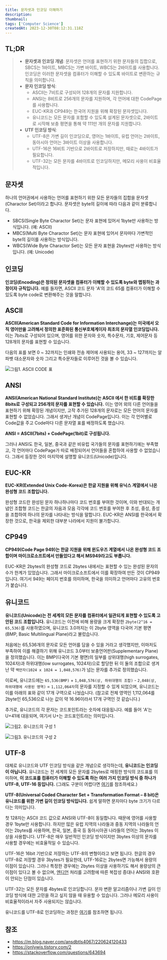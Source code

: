 ```yaml
---
title: 문자셋과 인코딩 이해하기
description:
thumbnail:
tags: ['Computer Science']
createdAt: 2023-12-30T08:12:31.118Z
---
```


## TL;DR

<Blockquote type="info">

- **문자셋과 인코딩 개념**: 문자셋은 언어를 표현하기 위한 문자들의 집합으로, SBCS는 1바이트, MBCS는 가변 바이트, WBCS는 2바이트를 사용합니다. 인코딩은 이러한 문자셋을 컴퓨터가 이해할 수 있도록 바이트로 변환하는 규칙을 의미합니다.
- **문자 인코딩 방식**:
  - ASCII는 7비트로 구성되어 128개의 문자를 지원합니다.
  - ANSI는 8비트로 256개의 문자를 지원하며, 각 언어에 대한 CodePage를 사용합니다.
  - EUC-KR과 CP949는 한국어 지원을 위해 확장된 문자셋입니다.
  - 유니코드는 모든 문자를 포함할 수 있도록 설계된 문자셋으로, 2바이트로 시작해 보충 평면을 통해 약 111만 개의 문자를 지원합니다.
- **UTF 인코딩 방식**:
  - UTF-8은 가변 길이 인코딩으로, 영어는 1바이트, 유럽 언어는 2바이트, 동아시아 언어는 3바이트 이상을 사용합니다.
  - UTF-16은 16비트 기반으로 2바이트로 저장하지만, 때로는 4바이트가 필요합니다.
  - UTF-32는 모든 문자를 4바이트로 인코딩하지만, 메모리 사용이 비효율적입니다.

</Blockquote>

## 문자셋

하나의 언어권에서 사용하는 언어를 표현하기 위한 모든 문자들의 집합을 문자셋(Charactor Set)이라고 합니다. 문자셋은 byte의 길이에 따라 다음과 같이 분류합니다.

- SBCS(Single Byte Charactor Set)는 문자 표현에 있어서 1byte만 사용하는 방식입니다. (예: ASCII)
- MBCS(Multi Byte Charactor Set)는 문자 표현에 있어서 문자마다 가변적인 byte의 길이를 사용하는 방식입니다.
- WBCS(Wide Byte Charactor Set)는 모든 문자 표현을 2bytes만 사용하는 방식입니다. (예: Unicode)

## 인코딩

**인코딩(Encoding)은 정의된 문자셋을 컴퓨터가 이해할 수 있도록 byte와 맵핑하는 과정이자 규칙입니다.**
예를 들자면, ASCII 코드 문자 'A'의 코드 65를 컴퓨터가 이해할 수 있도록 byte code로 변환해주는 것을 말합니다.

## ASCII

**ASCII(American Standard Code for Information Interchange)는 미국에서 오직 영어만을 고려해서 정의한 표준화된 통신부호체계이자 최초의 문자열 인코딩입니다.** 이는 7bits로 구성되어 있으며, 영어를 위한 문자와 숫자, 특수문자, 기호, 제어문자 등 128개의 문자를 표현할 수 있습니다.

다음의 표를 보면 0 ~ 32까지는 인쇄와 전송 제어에 사용되는 용어, 33 ~ 127까지는 알파벳 대소문자와 숫자 그리고 특수문자들로 이루어진 것을 볼 수 있습니다.

![그림1. ASCII CODE 표](/assets/contents/charset-encoding/1.png)

## ANSI

**ANSI(American National Standard Institute)는 ASCII 에서 한 비트를 확장한 8bits로 구성되고 256개의 문자를 표현할 수 있습니다.** 이는 영어 외의 다른 언어들을 표현하기 위해 확장된 개념이지만, 고작 추가된 128개의 문자로는 모든 언어의 문자를 표현할 수 없었습니다. 그래서 생겨난 개념이 CodePage입니다. 이는 각 언어별로 Code값을 주고 Code마다 다른 문자열 표를 배정하도록 했습니다.

**ANSI = ASCII(7bits) + CodePage(1bit)로 구성됩니다.**

그러나 ANSI도 한국, 일본, 중국과 같은 비유럽 국가들의 문자를 표현하기에는 부족했고, 각 언어마다 CodePage가 따로 배정되어서 언어들을 혼합하여 사용할 수 없었습니다. 그래서 등장한 것이 마지막에 설명할 유니코드(Unicode)입니다.

## EUC-KR

**EUC-KR(Extended Unix Code-Korea)은 한글 지원을 위해 유닉스 계열에서 나온 완성형 코드 조합입니다.**

완성형 코드란 완성된 문자 하나하나마다 코드 번호를 부여한 것이며, 이와 반대되는 개념인 조합형 코드는 한글의 자음과 모음 각각에 코드 번호를 부여한 후 초성, 중성, 종성을 조합하여 하나의 문자를 나타내는 방식을 말합니다.
EUC-KR은 ANSI를 한국에서 확장한 것으로, 한국을 제외한 대부분 나라에서 지원이 불가합니다.

## CP949

**CP949(Code Page 949)는 한글 지원을 위해 윈도우즈 계열에서 나온 완성형 코드 조합이며 마이크로소프트에서 만들었다고 해서 MS949라고도 부릅니다.**

EUC-KR은 2bytes의 완성형 코드로 2bytes 내에서는 표현할 수 있는 완성된 문자의 수가 한계가 있었습니다.
그래서 마이크로소프트에서 이를 확장하여 만든 것이 CP949입니다. 여기서 949는 페이지 번호를 의미하며, 한국을 의미하고 언어마다 고유의 번호가 붙습니다.

## 유니코드

**유니코드(Unicode)는 전 세계의 모든 문자를 컴퓨터에서 일관되게 표현할 수 있도록 고안된 코드 조합입니다.** 유니코드는 이전에 비해 용량을 크게 확장한 `2byte(2^16 = 65,536)`를 사용하였으며, 유니코드 3.0까지는 이 2byte 영역을 다국어 기본 평면(BMP, Basic Multilingual Plane)라고 불렀습니다.

처음에는 65,536개의 문자로 모든 언어를 담을 수 있을 거라고 생각했지만, 이마저도 부족하여 이를 해결하기 위해 유니코드 3.0부터 보충언어판(Supplementary Plane)을 정의했습니다. 이는 BMP(다국어 기본 평면)의 일부를 상위대행(high surrogates, 1024자)과 하위대행(low surrogates, 1024자)으로 할당한 뒤 이 둘의 조합으로 생겨난 약 `백만자(1024 x 1024 = 1,048,576)`가 넘는 문자를 추가로 정의했습니다.

이로써, 유니코드에는 `65,536(BMP)` + `1,048,576(상, 하위대행의 조합)` - `2,048(상, 하위대행에 사용된 영역)` = `1,112,064자`의 문자를 지정할 수 있게 되었으며, 유니코드는 이를 아래의 표와 같이 17개 구역으로 나눴습니다. (참고로 전체 영역인 1,112,064를 2byte인 65,536으로 나눈 값이 약 16.96이라서 17개 구역인 것 같습니다.)

추가로, 유니코드의 각 문자는 코드포인트라는 숫자에 대응됩니다. 예를 들어 'A'는 U+41에 대응되며, 여기서 U+는 코드포인트라는 의미입니다.

![그림2. 유니코드의 구성 1](/assets/contents/charset-encoding/2.png)

![그림3. 유니코드의 구성 2](/assets/contents/charset-encoding/3.png)

## UTF-8

대체로 유니코드와 UTF 인코딩 방식을 같은 개념으로 생각하는데, **유니코드는 인코딩이 아닙니다.**
유니코드는 전 세계의 모든 문자를 2bytes로 매핑한 방식의 코드표를 의미하며, **이 코드표를 컴퓨터가 이해할 수 있도록 하는 여러 가지 인코딩 방식 중 하나가 UTF-8, UTF-16 등입니다.**
(그래도 구분이 어렵다면 [여기](https://stackoverflow.com/questions/643694/what-is-the-difference-between-utf-8-and-unicode)를 참조하세요.)

**UTF-8(Universal Coded Character Set + Transformation Format – 8 bit)은 유니코드를 위한 가변 길이 인코딩 방식입니다.** 쉽게 말하면 문자마다 byte 크기가 다르다는 의미입니다.

첫 128자는 ASCII 코드 값으로 ANSI와 UTF-8이 동일합니다. 때문에 영어를 사용할 경우 1byte만 사용합니다.
하지만 많은 유럽 지역의 나라들과 중동 지역의 나라들의 언어는 2bytes를 사용하며, 한국, 일본, 중국 등 동아시아권 나라들의 언어는 3bytes 이상을 사용합니다.
UTF-8은 매우 일반적인 인코딩 방식이지만 3bytes 이상의 문자를 사용할 경우에는 비효율적일 수 있습니다.

UTF-16은 16bit 기반으로 저장하는 UTF-8의 변형이라고 보면 됩니다.
한글의 경우 UTF-8로 저장할 경우 3bytes가 필요한데, UTF-16로는 2bytes면 가능해서 용량의 이점이 있습니다. 그러나 특정한 경우에는 2bytes 이상을 사용하기도 해서 용량상의 큰 이점이 있다고 볼 수 없으며, [엔디언](<https://ko.wikipedia.org/wiki/%EC%97%94%EB%94%94%EC%96%B8#:~:text=%EC%97%94%EB%94%94%EC%96%B8(Endianness)%EC%9D%80%20%EC%BB%B4%ED%93%A8%ED%84%B0,(Byte%20order)%EB%9D%BC%20%ED%95%9C%EB%8B%A4.>) 처리를 고려함에 따른 복잡성 증대나 ANSI와 호환이 안되는 단점이 있습니다.

UTF-32는 모든 문자를 4bytes로 인코딩합니다. 문자 변환 알고리즘이나 가변 길이 인코딩 방식에 대한 고민을 하고 싶지 않을 때 유용할 수 있습니다. 그러나 메모리 사용이 비효율적이라서 자주 사용되지는 않습니다.

유니코드를 UTF-8로 인코딩하는 과정은 [여기](https://ko.wikipedia.org/wiki/UTF-8)를 참조하면 됩니다.

## 참조

- https://m.blog.naver.com/ansdbtls4067/220624120433
- https://onlywis.tistory.com/2
- https://stackoverflow.com/questions/643694

<br />
